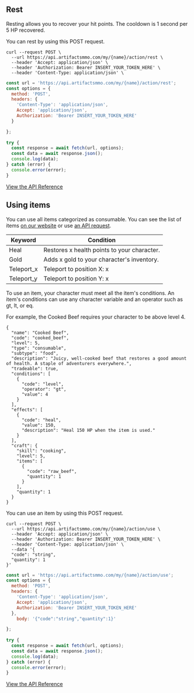## Rest 
  
Resting allows you to recover your hit points. The cooldown is 1 second per 5 HP recovered.

You can rest by using this POST request.

```http filename="cURL" copy
curl --request POST \
  --url https://api.artifactsmmo.com/my/{name}/action/rest \
  --header 'Accept: application/json' \
  --header 'Authorization: Bearer INSERT_YOUR_TOKEN_HERE' \
  --header 'Content-Type: application/json' \
```
```js filename="Javascript" copy
const url = 'https://api.artifactsmmo.com/my/{name}/action/rest';
const options = {
  method: 'POST',
  headers: {
    'Content-Type': 'application/json',
    Accept: 'application/json',
    Authorization: 'Bearer INSERT_YOUR_TOKEN_HERE'
  }

};
  
try {
  const response = await fetch(url, options);
  const data = await response.json();
  console.log(data);
} catch (error) {
  console.error(error);
}
```
[View the API Reference](https://api.artifactsmmo.com/docs/#/operations/action_rest_my__name__action_rest_post)

## Using items

You can use all items categorized as consumable. 
You can see the list of items [on our website](https://artifactsmmo.com/encyclopedia/items?category=consumable) or use [an API request](https://api.artifactsmmo.com/docs/#/operations/get_all_items_items_get).


| Keyword | Condition                                            |
| ------- | ---------------------------------------------------- |
| Heal | Restores x health points to your character. |
| Gold   | Adds x gold to your character's inventory. |
| Teleport_x   | Teleport to position X: x |
| Teleport_y  | Teleport to position Y: x |

To use an item, your character must meet all the item's conditions. An item's conditions can use any character variable and an operator such as gt, lt, or eq.

For example, the Cooked Beef requires your character to be above level 4.

```http filename="JSON" copy
{
  "name": "Cooked Beef",
  "code": "cooked_beef",
  "level": 5,
  "type": "consumable",
  "subtype": "food",
  "description": "Juicy, well-cooked beef that restores a good amount of health. A staple of adventurers everywhere.",
  "tradeable": true,
  "conditions": [
    {
      "code": "level",
      "operator": "gt",
      "value": 4
    }
  ],
  "effects": [
    {
      "code": "heal",
      "value": 150,
      "description": "Heal 150 HP when the item is used."
    }
  ],
  "craft": {
    "skill": "cooking",
    "level": 5,
    "items": [
      {
        "code": "raw_beef",
        "quantity": 1
      }
    ],
    "quantity": 1
  }
}
```


You can use an item by using this POST request.

```http filename="cURL" copy
curl --request POST \
  --url https://api.artifactsmmo.com/my/{name}/action/use \
  --header 'Accept: application/json' \
  --header 'Authorization: Bearer INSERT_YOUR_TOKEN_HERE' \
  --header 'Content-Type: application/json' \
  --data '{
  "code": "string",
  "quantity": 1
}'
```
```js filename="Javascript" copy
const url = 'https://api.artifactsmmo.com/my/{name}/action/use';
const options = {
  method: 'POST',
  headers: {
    'Content-Type': 'application/json',
    Accept: 'application/json',
    Authorization: 'Bearer INSERT_YOUR_TOKEN_HERE'
  },
    body: '{"code":"string","quantity":1}'

};
  
try {
  const response = await fetch(url, options);
  const data = await response.json();
  console.log(data);
} catch (error) {
  console.error(error);
}
```
[View the API Reference](https://api.artifactsmmo.com/docs/#/operations/action_use_item_my__name__action_use_post)


